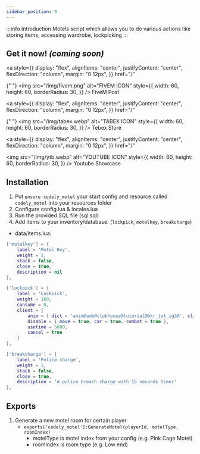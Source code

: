```yaml
---
sidebar_position: 9
---
```



:::info Introduction
Motels script which allows you to do various actions like storing items, accessing wardrobe, lockpicking
:::

## Get it now! _(coming soon)_

<div
style={{
    display: "flex",
    alignItems: "center",
    justifyContent: "center",
    flexDirection: "row"
}}
>

<a
  style={{
    display: "flex",
    alignItems: "center",
    justifyContent: "center",
    flexDirection: "column",
    margin: "0 12px",
  }}
  href="/"
>
  {" "}
  <img
    src="/img/fivem.png"
    alt="FIVEM ICON"
    style={{
      width: 60,
      height: 60,
      borderRadius: 30,
    }}
  />
  FiveM Post
</a>

<a
  style={{
    display: "flex",
    alignItems: "center",
    justifyContent: "center",
    flexDirection: "column",
    margin: "0 12px",
  }}
  href="/"
>
  {" "}
  <img
    src="/img/tabex.webp"
    alt="TABEX ICON"
    style={{
      width: 60,
      height: 60,
      borderRadius: 30,
    }}
  />
  Tebex Store
</a>

<a
  style={{
    display: "flex",
    alignItems: "center",
    justifyContent: "center",
    flexDirection: "column",
    margin: "0 12px",
  }}
  href="/"
>
  <img
    src="/img/ytb.webp"
    alt="YOUTUBE ICON"
    style={{
      width: 60,
      height: 60,
      borderRadius: 30,
    }}
  />
  Youtube Showcase
</a>

</div>

## Installation

1. Put `ensure codely_motel` your start config and resource called `codely_motel` into your resources folder
2. Configure config.lua & locales.lua
3. Run the provided SQL file (sql.sql)
4. Add items to your inventory/database: (`lockpick`, `motelkey`, `breakcharge`)
<Tabs>
<TabItem value="ox_inventory" label="OX Inventory">

- data/items.lua:

```lua
['motelkey'] = {
    label = 'Motel Key',
    weight = 1,
    stack = false,
    close = true,
    description = nil
},

['lockpick'] = {
    label = 'Lockpick',
    weight = 160,
    consume = 0,
    client = {
        anim = { dict = 'anim@amb@clubhouse@tutorial@bkr_tut_ig3@', clip = 'machinic_loop_mechandplayer' },
        disable = { move = true, car = true, combat = true },
        usetime = 5000,
        cancel = true
    }
},

['breakcharge'] = {
    label = 'Police charge',
    weight = 1,
    stack = false,
    close = true,
    description = 'A police breach charge with 15 seconds timer'
},
```

</TabItem>
</Tabs>

## Exports

1. Generate a new motel room for certain player
   - `exports['codely_motel']:GenerateMotel(playerId, motelType, roomIndex)`
     - motelType is motel index from your config (e.g. Pink Cage Motel)
     - roomIndex is room type (e.g. Low end)
